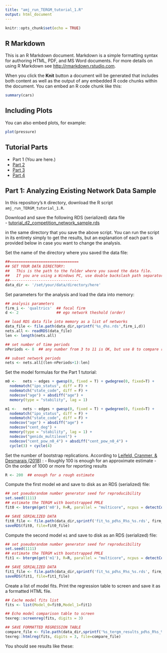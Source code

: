 ```yaml
---
title: "amj_run_TERGM_tutorial_1.R"
output: html_document
---
```


```r
knitr::opts_chunk$set(echo = TRUE)
```

## R Markdown

This is an R Markdown document. Markdown is a simple formatting syntax for authoring HTML, PDF, and MS Word documents. For more details on using R Markdown see <http://rmarkdown.rstudio.com>.

When you click the **Knit** button a document will be generated that includes both content as well as the output of any embedded R code chunks within the document. You can embed an R code chunk like this:

```r
summary(cars)
```

## Including Plots

You can also embed plots, for example:

```r
plot(pressure)
```


## Tutorial Parts
- Part 1 (You are here.)
- [Part 2](https://www.jstatsoft.org/index.php/jss/article/view/v024i03/v24i03.pdf  "download")
- [Part 3](https://arxiv.org/pdf/1708.02598.pdf  "link")
- [Part 4](https://www.jstatsoft.org/index.php/jss/article/view/v083i06/v83i06.pdf "download")


## Part 1: Analyzing Existing Network Data Sample

In this repository's `R` directory, download the R script `amj_run_TERGM_tutorial_1.R`. 

Download and save the following RDS (serialized) data file     
- [tutorial_d2_competition_network_sample.rds](https://drive.google.com/file/d/1DcpV0tomKyeY4BUsWcBZ1WSOIYOxPYMG/view?usp=sharing "Example Competition Network Sample")

in the same directory that you save the above script. You can run the script in its entirety simply to get the results, but an explanation of each part is provided below in case you want to change the analysis. 

Set the name of the directory where you saved the data file:
```r
##===============================
## SET YOUR DATA DIRECTORY:
##   This is the path to the folder where you saved the data file.
##   If you are using a Windows PC, use double backslash path separators "..\\dir\\subdir\\.."
##-------------------------------
data_dir <- '/set/your/data/directory/here'
```

Set parameters for the analysis and load the data into memory:
```r
## analysis parameters
firm_i <- 'qualtrics'  ## focal firm
d <- 2                 ## ego network theshold (order)

## load RDS data file into memory as a list of networks
data_file <- file.path(data_dir,sprintf('%s_d%s.rds',firm_i,d))
nets.all <- readRDS(data_file)
len <- length(nets.all)

## set number of time periods
nPeriods <- 8  ## any number from 3 to 11 is OK, but use 8 to compare results with example

## subset network periods
nets <- nets.all[(len-nPeriods+1):len]
```

Set the model formulas for the Part 1 tutorial:
```r
m0 <-   nets ~ edges + gwesp(0, fixed = T) + gwdegree(0, fixed=T) + 
  nodematch("ipo_status", diff = F) + 
  nodematch("state_code", diff = F) + 
  nodecov("age") + absdiff("age") + 
  memory(type = "stability", lag = 1)

m1 <-   nets ~ edges + gwesp(0, fixed = T) + gwdegree(0, fixed=T) + 
  nodematch("ipo_status", diff = F) + 
  nodematch("state_code", diff = F) + 
  nodecov("age") + absdiff("age") + 
  nodecov("cent_deg") +
  memory(type = "stability", lag = 1) + 
  nodecov("genidx_multilevel") + 
  nodecov("cent_pow_n0_4") + absdiff("cent_pow_n0_4") + 
  cycle(3) + cycle(4) 
```

Set the number of bootstrap replications. According to [Leifeld, Cranmer, & Desmarais (2018)](https://www.jstatsoft.org/article/view/v083i06 "Temporal Exponential Random Graph Models with btergm") :
- Roughly 100 is enough for an approximate estimate
- On the order of 1000 or more for reporting results

```R
R <- 200  ## enough for a rough estimate
```

Compute the first model `m0` and save to disk as an RDS (serialized) file:
```R
## set pseudorandom number generator seed for reproducibility
set.seed(1111)
## estimate the TERGM with bootstrapped PMLE
fit0 <- btergm(get('m0'), R=R, parallel = "multicore", ncpus = detectCores())

## SAVE SERIALIZED DATA
fit0_file <- file.path(data_dir,sprintf('fit_%s_pd%s_R%s_%s.rds', firm_i, nPeriods, R, 'm0'))
saveRDS(fit0, file=fit0_file)
```

Compute the second model `m1` and save to disk as an RDS (serialized) file:
```R
## set pseudorandom number generator seed for reproducibility
set.seed(1111)
## estimate the TERGM with bootstrapped PMLE
fit1 <- btergm(get('m1'), R=R, parallel = "multicore", ncpus = detectCores())  

## SAVE SERIALIZED DATA
fit1_file <- file.path(data_dir,sprintf('fit_%s_pd%s_R%s_%s.rds', firm_i, nPeriods, R, 'm1'))
saveRDS(fit1, file=fit1_file)
```

Create a list of model fits. Print the regression table to screen and save it as a formatted HTML file.
```R
## Cache model fits list
fits <- list(Model_0=fit0,Model_1=fit1)

## Echo model comparison table to screen
texreg::screenreg(fits, digits = 3)

## SAVE FORMATTED REGRESSION TABLE
compare_file <- file.path(data_dir,sprintf('%s_tergm_results_pd%s_R%s_%s.html', firm_i, nPeriods, R, 'm0-m1'))
texreg::htmlreg(fits, digits = 3, file=compare_file)
```

You should see results like these: